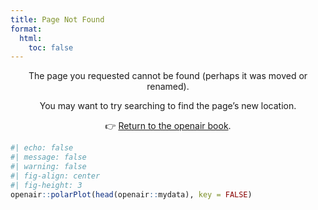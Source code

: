 ```yaml
---
title: Page Not Found
format:
  html:
    toc: false
---
```


<style>
h1 {
  text-align: center;
}

p {
  text-align: center;
}
</style>

The page you requested cannot be found (perhaps it was moved or renamed).

You may want to try searching to find the page's new location.

👉 [Return to the openair book](index.qmd).

```r
#| echo: false
#| message: false
#| warning: false
#| fig-align: center
#| fig-height: 3
openair::polarPlot(head(openair::mydata), key = FALSE)
```
